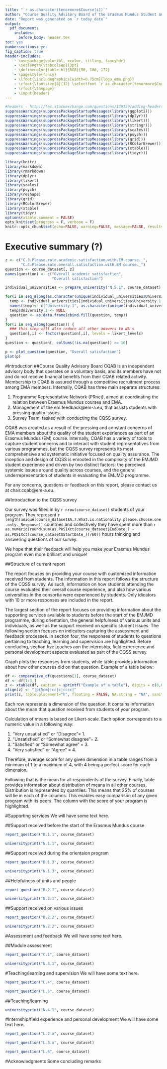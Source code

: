 ```yaml
---
title: "`r as.character(tenormore$Course[i])`"
author: "Course Quality Advisory Board of the Erasmus Mundus Student and Alumni Association"
date: "Report was generated on `r today_date`"
output: 
  pdf_document:
    includes:
      before_body: header.tex
toc: yes
numbersections: yes
fig_caption: true
header-includes:
    - \usepackage{colortbl, xcolor, titling, fancyhdr}
    - \setlength{\tabcolsep}{3pt}
    - \definecolor{table-hl}{RGB}{90, 180, 172}
    - \pagestyle{fancy}
    - \lfoot{\includegraphics[width=0.75cm]{logo_ema.png}}
    - \cfoot{\fontsize{8}{12} \selectfont `r as.character(tenormore$Course[i])`}
    - \rfoot{\thepage}  
    - \input{header}
---
```


```r
#headers - http://tex.stackexchange.com/questions/139139/adding-headers-and-footers-using-pandoc
suppressWarnings(suppressPackageStartupMessages(library(ggplot2)))
suppressWarnings(suppressPackageStartupMessages(library(dplyr)))
suppressWarnings(suppressPackageStartupMessages(library(likert)))
suppressWarnings(suppressPackageStartupMessages(library(stringr)))
suppressWarnings(suppressPackageStartupMessages(library(scales)))
suppressWarnings(suppressPackageStartupMessages(library(psych)))
suppressWarnings(suppressPackageStartupMessages(library(grid)))
suppressWarnings(suppressPackageStartupMessages(library(RColorBrewer)))
suppressWarnings(suppressPackageStartupMessages(library(xtable)))
suppressWarnings(suppressPackageStartupMessages(library(tidyr)))

library(knitr)
library(markdown)
library(rmarkdown)
library(dplyr)
library(likert)
library(scales)
library(psych)
library(reshape)
library(grid)
library(RColorBrewer)
library(xtable)
library(tidyr)
options(xtable.comment = FALSE)
opts_knit$set(progress = F, verbose = F)
knitr::opts_chunk$set(echo=FALSE, warning=FALSE, message=FALSE, results = 'asis')
```

\pagebreak

# Executive summary (?)

```r
z <- c("C.3.Please.rate.academic.satisfaction.with.EM.course._", 
       "C.4.Please.rate.overall.satisfaction.with.EM.course._")
question <- course_dataset[, z]
names(question) <- c("Overall academic satisfaction", 
                     "Overall satisfaction")

individual_universities <- prepare_university("N.5.1", course_dataset)

for(i in seq_along(as.character(unique(individual_universities$University.1)))) {
  temp <- individual_universities[individual_universities$University.1 == as.character(unique(individual_universities$University.1))[i],]
  names(temp)<- c("University.1", as.character(unique(individual_universities$University.1))[i])
  temp$University.1 <- NULL
  question <- as.data.frame(cbind.fill(question, temp))
}
for(i in seq_along(question)) {
  ### this step will also reduce all other answers to NA's
  question[,i] <- factor(question[,i], levels = likert_levels)
}
question <- question[, colSums(!is.na(question)) >= 10]
```
```r
p <- plot_question(question, "Overall satisfaction")
plot(p)
```


#Introduction
##Course Quality Advisory Board
CQAB is an independent advisory body that operates on a voluntary basis, and its members have not and do not receive financial benefits from their CQAB related activity. Membership to CQAB is assured through a competitive recruitment process among EMA members. Internally, CQAB has three main separate structures: 

  1. Programme Representative Network (PRnet), aimed at coordinating the relation between Erasmus Mundus courses and EMA.
  2. Management of the em.feedback@em-a.eu, that assists students with pressing quality issues. 
  3. Survey Team, tasked with conducting the CQSS survey. 
  
CQAB was created as a result of the pressing and constant concerns of EMA members about the quality of the student experiences as part of an Erasmus Mundus (EM) course. Internally, CQAB has a variety of tools to capture student concerns and to interact with student representatives from various programmes, but the CQSS survey represents its most comprehensive and systematic initiative focused on quality assurance. The inception and design of CQSS is enrooted in the complexity of the EMJMD student experience and driven by two distinct factors: the perceived systemic issues around quality across courses, and the general underrepresentation of students in evaluating the EMJMD programme. 

For any concerns, questions or feedback on this report, please contact us at chair.cqab@em-a.eu.

##Introduction to the CQSS survey

Our survey was filled in by `r nrow(course_dataset)` students of your program. They represent `r length(unique(course_dataset$A.7.What.is.nationality.please.choose.one.only._Response))` countries and collectively they have spent more than `r as.numeric(round(sum(as.POSIXct(course_dataset$EndDate_) - as.POSIXct(course_dataset$StartDate_))/60))` hours thinking and answering questions of our survey.

We hope that their feedback will help you make your Erasmus Mundus program even more brilliant and unique! 

##Structure of current report

The report focuses on providing your course with customized information received from students. The information in this report follows the structure of the CQSS survey. As such, information on how students attending the course evaluated their overall course experience, and also how various universities in the consortia were experienced by students. Only idicators with 10 or more responses are included in the report. 

The largest section of the report focuses on providing information about the supporting services available to students before the start of the EMJMD programme, during orientation, the general helpfulness of various units and individuals, as well as the support received on specific student issues. The following section focuses on indicators capturing the assessment and feedback processes. In section four, the responses of students to questions pertaining to teaching, learning and supervision are highlighted. Before concluding, section five touches aon the internship, field experience and personal development aspects evaluated as part of the CQSS survey.

Graph plots the responses from students, while table provides information about how other courses did on that question. Example of a table below:

```r
df <- comparative_df(questions[1], course_dataset)
df <- df[1:3,]
z <- xtable(df, caption = sprintf("Example of a table"), digits = c(0,0,2,2,2,2,2,2), type = "html")
align(z) <- "|p{5cm}|cc|c|cccc|"
print(z, table.placement="h", floating = FALSE, NA.string = "NA", sanitize.text.function = function(x) x)
```

Each row represents a dimension of the question. It contains information about the mean that question received from students of your program. 

Calculation of means is based on Likert-scale. Each option corresponds to a numeric value in a following way:

  1. "Very unsatisfied" or "Disagree"= 1.
  2. "Unsatisfied" or "Somewhat disagree"= 2.
  3. "Satisfied" or "Somewhat agree" = 3.
  4. "Very satisfied" or "Agree" = 4.

Therefore, average score for any given dimension in a table ranges from a minimum of 1 to a maximum of 4, with 4 being a perfect score for each dimension.

Following that is the mean for all respondents of the survey. Finally, table provides information about distribution of means in all other courses. Distribution is represented by quantiles. This means that 25% of courses will lie in each of the columns. This enables easy comparison of any given program with its peers. The column with the score of your program is highlighted.

\pagebreak

#Supporting services
We will have some text here.

##Support received before the start of the Erasmus Mundus course

```r
report_question("B.1.1", course_dataset)
```
```r
universityprint("N.1.1", course_dataset)
```

##Support received during the orientaion program

```r
report_question("B.1.3", course_dataset)
```
```r
universityprint("N.1.3", course_dataset)
```

##Helpfulness of units and people

```r
report_question("B.2.1", course_dataset)
```
```r
universityprint("N.2.1", course_dataset)
```

##Support received on various issues

```r
report_question("B.2.2", course_dataset)
```
```r
universityprint("N.2.2", course_dataset)
```

\pagebreak

#Assessment and feedback
We will have some text here.

##Module assessment

```r
report_question("C.1", course_dataset)
```

```r
universityprint("N.3.1", course_dataset)
```

\pagebreak

#Teaching/learning and supervision
We will have some text here.

```r
report_question("L.4", course_dataset)
```
```r
report_question("L.5", course_dataset)
```

##Teaching/learning

```r
universityprint("N.4.1", course_dataset)
```

\pagebreak

#Internship/field experience and personal development
We will have some text here.

```r
report_question("L.2.a", course_dataset)
```
```r
report_question("L.3.a", course_dataset)
```
```r
report_question("L.6", course_dataset)
```

\pagebreak

#Acknowledgments
Some concluding remarks